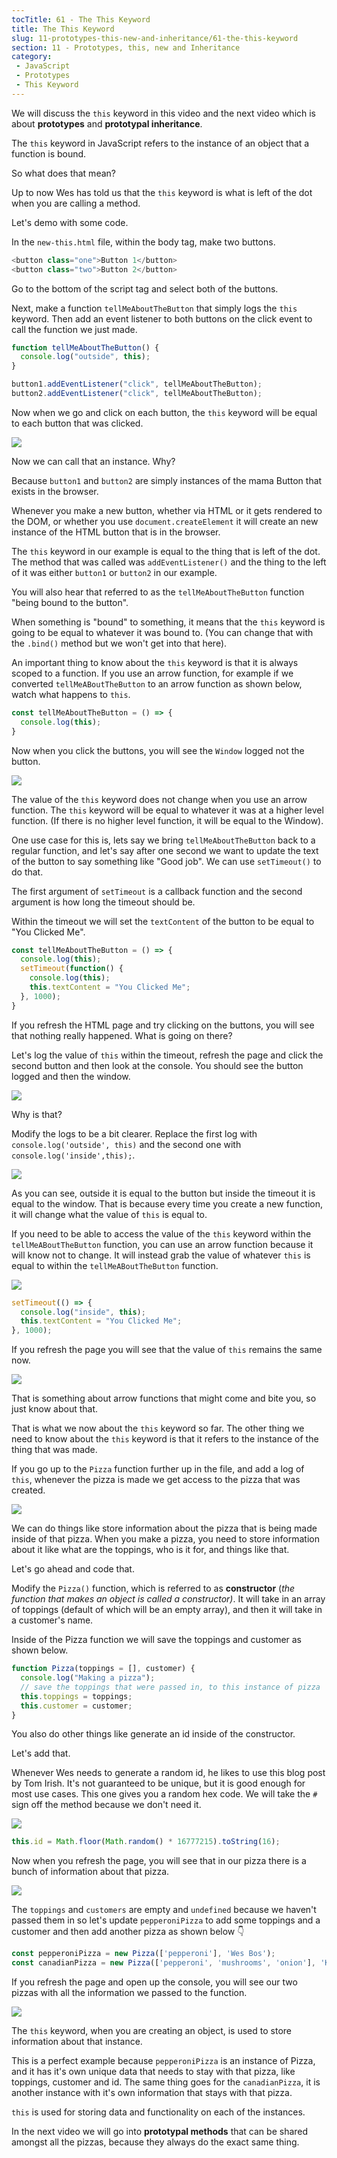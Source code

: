 ```yaml
---
tocTitle: 61 - The This Keyword
title: The This Keyword
slug: 11-prototypes-this-new-and-inheritance/61-the-this-keyword
section: 11 - Prototypes, this, new and Inheritance
category:
 - JavaScript
 - Prototypes
 - This Keyword
---
```


We will discuss the `this` keyword in this video and the next video which is about **prototypes** and **prototypal inheritance**.

The `this` keyword in JavaScript refers to the instance of an object that a function is bound.

So what does that mean?

Up to now Wes has told us that the `this` keyword is what is left of the dot when you are calling a method.

Let's demo with some code.

In the `new-this.html` file, within the body tag, make two buttons.

```js
<button class="one">Button 1</button>
<button class="two">Button 2</button>
```

Go to the bottom of the script tag and select both of the buttons.

Next, make a function `tellMeAboutTheButton` that simply logs the `this` keyword. Then add an event listener to both buttons on the click event to call the function we just made.

```js
function tellMeAboutTheButton() {
  console.log("outside", this);
}

button1.addEventListener("click", tellMeAboutTheButton);
button2.addEventListener("click", tellMeAboutTheButton);
```

Now when we go and click on each button, the `this` keyword will be equal to each button that was clicked.

![](./918.png)

Now we can call that an instance. Why?

Because `button1` and `button2` are simply instances of the mama Button that exists in the browser.

Whenever you make a new button, whether via HTML or it gets rendered to the DOM, or whether you use `document.createElement` it will create an new instance of the HTML button that is in the browser.

The `this` keyword in our example is equal to the thing that is left of the dot. The method that was called was `addEventListener()` and the thing to the left of it was either `button1` or `button2` in our example.

You will also hear that referred to as the `tellMeAboutTheButton` function "being bound to the button".

When something is "bound" to something, it means that the `this` keyword is going to be equal to whatever it was bound to. (You can change that with the `.bind()` method but we won't get into that here).

An important thing to know about the `this` keyword is that it is always scoped to a function. If you use an arrow function, for example if we converted `tellMeABoutTheButton` to an arrow function as shown below, watch what happens to `this`.

```js
const tellMeAboutTheButton = () => {
  console.log(this);
}
```

Now when you click the buttons, you will see the `Window` logged not the button.

![](./919.png)

The value of the `this` keyword does not change when you use an arrow function. The `this` keyword will be equal to whatever it was at a higher level function. (If there is no higher level function, it will be equal to the Window).

One use case for this is, lets say we bring `tellMeAboutTheButton` back to a regular function, and let's say after one second we want to update the text of the button to say something like "Good job". We can use `setTimeout()` to do that.

The first argument of `setTimeout` is a callback function and the second argument is how long the timeout should be.

Within the timeout we will set the `textContent` of the button to be equal to "You Clicked Me".

```js
const tellMeAboutTheButton = () => {
  console.log(this);
  setTimeout(function() {
    console.log(this);
    this.textContent = "You Clicked Me";
  }, 1000);
}
```

If you refresh the HTML page and try clicking on the buttons, you will see that nothing really happened. What is going on there?

Let's log the value of `this` within the timeout, refresh the page and click the second button and then look at the console. You should see the button logged and then the window.

![](./920.png)

Why is that?

Modify the logs to be a bit clearer. Replace the first log with `console.log('outside', this)` and the second one with `console.log('inside',this);`.

![](./921.png)

As you can see, outside it is equal to the button but inside the timeout it is equal to the window. That is because every time you create a new function, it will change what the value of `this` is equal to.

If you need to be able to access the value of the `this` keyword within the `tellMeABoutTheButton` function, you can use an arrow function because it will know not to change. It will instead grab the value of whatever `this` is equal to within the `tellMeABoutTheButton` function.

![](./922.png)

```js
setTimeout(() => {
  console.log("inside", this);
  this.textContent = "You Clicked Me";
}, 1000);
```

If you refresh the page you will see that the value of `this` remains the same now.

![](./923.png)

That is something about arrow functions that might come and bite you, so just know about that.

That is what we now about the `this` keyword so far. The other thing we need to know about the `this` keyword is that it refers to the instance of the thing that was made.

If you go up to the `Pizza` function further up in the file, and add a log of `this`, whenever the pizza is made we get access to the pizza that was created.

![](./924.png)

We can do things like store information about the pizza that is being made inside of that pizza. When you make a pizza, you need to store information about it like what are the toppings, who is it for, and things like that.

Let's go ahead and code that.

Modify the `Pizza()` function, which is referred to as **constructor** (_the function that makes an object is called a constructor)_. It will take in an array of toppings (default of which will be an empty array), and then it will take in a customer's name.

Inside of the Pizza function we will save the toppings and customer as shown below.

```js
function Pizza(toppings = [], customer) {
  console.log("Making a pizza");
  // save the toppings that were passed in, to this instance of pizza
  this.toppings = toppings;
  this.customer = customer;
}
```

You also do other things like generate an id inside of the constructor.

Let's add that.

Whenever Wes needs to generate a random id, he likes to use this blog post by Tom Irish. It's not guaranteed to be unique, but it is good enough for most use cases. This one gives you a random hex code. We will take the `#` sign off the method because we don't need it.

![](./925.png)

```js
this.id = Math.floor(Math.random() * 16777215).toString(16);
```

Now when you refresh the page, you will see that in our pizza there is a bunch of information about that pizza.

![](./926.png)

The `toppings` and `customers` are empty and `undefined` because we haven't passed them in so let's update `pepperoniPizza` to add some toppings and a customer and then add another pizza as shown below 👇

```js
const pepperoniPizza = new Pizza(['pepperoni'], 'Wes Bos');
const canadianPizza = new Pizza(['pepperoni', 'mushrooms', 'onion'], 'Kait Bos');
```

If you refresh the page and open up the console, you will see our two pizzas with all the information we passed to the function.

![](./927.png)

The `this` keyword, when you are creating an object, is used to store information about that instance.

This is a perfect example because `pepperoniPizza` is an instance of Pizza, and it has it's own unique data that needs to stay with that pizza, like toppings, customer and id. The same thing goes for the `canadianPizza`, it is another instance with it's own information that stays with that pizza.

`this` is used for storing data and functionality on each of the instances.

In the next video we will go into **prototypal methods** that can be shared amongst all the pizzas, because they always do the exact same thing.
